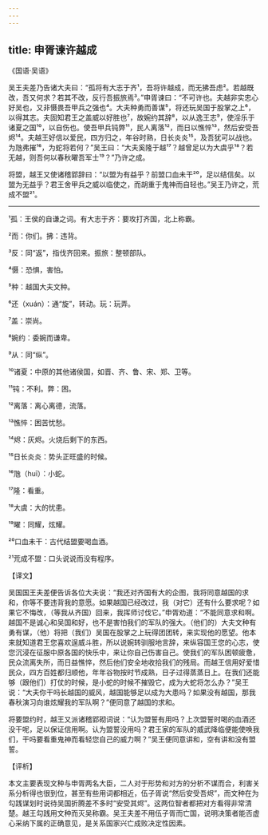 ```yaml
---
---
---
```

title: 申胥谏许越成
---




《国语·吴语》

吴王夫差乃告诸大夫曰：“孤将有大志于齐¹，吾将许越成，而无拂吾虑²。若越既改，吾又何求？若其不改，反行吾振旅焉³。”申胥谏曰：“不可许也。夫越非实忠心好吴也，又非慑畏吾甲兵之强也⁴。大夫种勇而善谋⁵，将还玩吴国于股掌之上⁶，以得其志。夫固知君王之盖威以好胜也⁷，故婉约其辞⁸，以从逸王志⁹，使淫乐于诸夏之国¹⁰，以自伤也。使吾甲兵钝弊¹¹，民人离落¹²，而日以憔悴¹³，然后安受吾烬¹⁴。夫越王好信以爱民，四方归之，年谷时熟，日长炎炎¹⁵，及吾犹可以战也。为虺弗摧¹⁶，为蛇将若何？”吴王曰：“大夫奚隆于越¹⁷？越曾足以为大虞乎¹⁸？若无越，则吾何以春秋曜吾军士¹⁹？”乃许之成。

将盟，越王又使诸稽郢辞曰：“以盟为有益乎？前盟口血未干²⁰，足以结信矣。以盟为无益乎？君王舍甲兵之威以临使之，而胡重于鬼神而自轻也。”吴王乃许之，荒成不盟²¹。



***



¹孤：王侯的自谦之词。有大志于齐：要攻打齐国，北上称霸。

²而：你们。拂：违背。

³反：同“返”，指伐齐回来。振旅：整顿部队。

⁴慑：恐惧，害怕。

⁵种：越国大夫文种。

⁶还（xuán）：通“旋”，转动。玩：玩弄。

⁷盖：崇尚。

⁸婉约：委婉而谦卑。

⁹从：同“纵”。

¹⁰诸夏：中原的其他诸侯国，如晋、齐、鲁、宋、郑、卫等。

¹¹钝：不利。弊：困。

¹²离落：离心离德，流落。

¹³憔悴：困苦忧愁。

¹⁴烬：灰烬。火烧后剩下的东西。

¹⁵日长炎炎：势头正旺盛的时候。

¹⁶虺（huī）：小蛇。

¹⁷隆：看重。

¹⁸大虞：大的忧患。

¹⁹曜：同耀，炫耀。

²⁰口血未干：古代结盟要喝血酒。

²¹荒成不盟：口头说说而没有程序。

【译文】

吴国国王夫差便告诉各位大夫说：“我还对齐国有大的企图，我将同意越国的求和，你等不要违背我的意愿。如果越国已经改过，我（对它）还有什么要求呢？如果它不悔改，（等我从齐国）回来，我挥师讨伐它。”申胥劝道：“不能同意求和啊。越国不是诚心和吴国和好，也不是害怕我们的军队的强大。（他们的）大夫文种有勇有谋，（他）将把（我们）吴国在股掌之上玩得团团转，来实现他的愿望。他本来就知道君王您喜欢逞威斗胜，所以说婉转驯服地言辞，来纵容国王您的心志，使您沉浸在征服中原各国的快乐中，来让你自己伤害自己。使我们的军队困顿疲惫，民众流离失所，而日益憔悴，然后他们安全地收拾我们的残局。而越王信用好爱惜民众，四方百姓都归顺他，年年谷物按时节成熟，日子过得蒸蒸日上。在我们还能够（跟他们）打仗的时候，是小蛇的时候不摧毁它，成为大蛇将怎么办？”吴王说：“大夫你干吗长越国的威风，越国能够足以成为大患吗？如果没有越国，那我春秋演习向谁炫耀我的军队啊？”便同意了越国的求和。

将要盟约时，越王又派诸稽郢砌词说：“认为盟誓有用吗？上次盟誓时喝的血酒还没干呢，足以保证信用啊。认为盟誓没用吗？君王家的军队的威武降临便能使唤我们，干吗要看重鬼神而看轻您自己的威力啊？”吴王便同意讲和，空有讲和没有盟誓。

【评析】

本文主要表现文种与申胥两名大臣，二人对于形势和对方的分析不谋而合，利害关系分析得也很到位，甚至有些用词都相近，伍子胥说“然后安受吾烬”，而文种在为勾践谋划时说待吴国折腾差不多时“安受其烬”。这两位智者都把对方看得非常清楚。越王勾践用文种而灭吴称霸。吴王夫差不用伍子胥而亡国，说明决策者能否虚心采纳下属的正确意见，是关系国家兴亡成败决定性因素。